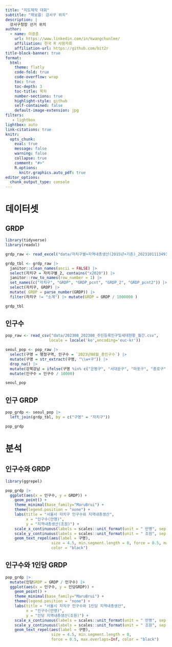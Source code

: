 ```yaml
---
title: "지도제작 대회"
subtitle: "재보궐: 강서구 위치"
description: |
  강서구청장 선거 위치
author:
  - name: 이광춘
    url: https://www.linkedin.com/in/kwangchunlee/
    affiliation: 한국 R 사용자회
    affiliation-url: https://github.com/bit2r
title-block-banner: true
format:
  html:
    theme: flatly
    code-fold: true
    code-overflow: wrap
    toc: true
    toc-depth: 3
    toc-title: 목차
    number-sections: true
    highlight-style: github    
    self-contained: false
    default-image-extension: jpg
filters:
   - lightbox
lightbox: auto
link-citations: true
knitr:
  opts_chunk: 
    eval: true
    message: false
    warning: false
    collapse: true
    comment: "#>" 
    R.options:
      knitr.graphics.auto_pdf: true
editor_options: 
  chunk_output_type: console
---
```


# 데이터셋

## GRDP

```r
library(tidyverse)
library(readxl)

grdp_raw <- read_excel("data/자치구별+지역내총생산(2015년+기준)_20231011134915.xlsx", skip = 0)

grdp_tbl <- grdp_raw |>
  janitor::clean_names(ascii = FALSE) |> 
  select(자치구 = 자치구별_2, contains("x2020")) |> 
  janitor::row_to_names(row_number = 1) |> 
  set_names(c("자치구", "GRDP", "GRDP_pcnt", "GRDP_2", "GRDP_pcnt2")) |> 
  select(자치구, GRDP) |> 
  mutate( GRDP = parse_number(GRDP)) |> 
  filter(자치구 != "소계") |> mutate(GRDP = GRDP / 1000000 )

grdp_tbl
```

## 인구수

```r
pop_raw <- read_csv("data/202308_202308_주민등록인구및세대현황_월간.csv",
                   locale = locale('ko',encoding='euc-kr'))

seoul_pop <- pop_raw |> 
  select(구명 = 행정구역, 인구수 = `2023년08월_총인구수`) |> 
  mutate(구명 = str_extract(구명, "\\w+구")) |> 
  drop_na() |> 
  mutate(강북강남 = ifelse(구명 %in% c("은평구", "서대문구", "마포구", "종로구", "중구", "용산구", "동대문구", "성동구", "성북구", "중랑구", "광진구", "강북구", "도봉구", "노원구"), "강북", "강남")) |> 
  mutate(인구수 = 인구수 / 10000)

seoul_pop
```


## 인구 GRDP

```r
pop_grdp <- seoul_pop |> 
  left_join(grdp_tbl, by = c("구명" = "자치구"))

pop_grdp
```


# 분석

## 인구수와 GRDP

```r
library(ggrepel)

pop_grdp |> 
  ggplot(aes(x = 인구수, y = GRDP)) +
    geom_point() +
    theme_minimal(base_family="MaruBrui") +
    theme(legend.position = "none") +
    labs(title = "서울시 자치구 인구수와 지역내총생산",
         x = "인구수(만명)",
         y = "지역내총생산(조원)") +
    scale_x_continuous(labels = scales::unit_format(unit = " 만명", sep = "")) +
    scale_y_continuous(labels = scales::unit_format(unit = " 조원", sep = "")) +
    geom_text_repel(aes(label = 구명),
                    size = 4.5, min.segment.length = 0, force = 0.5, max.overlaps=Inf,
                    color = "black")
```

## 인구수와 1인당 GRDP

```r
pop_grdp |> 
  mutate(인당GRDP = GRDP / 인구수) |> 
  ggplot(aes(x = 인구수, y = 인당GRDP)) +
    geom_point() +
    theme_minimal(base_family="MaruBrui") +
    theme(legend.position = "none") +
    labs(title = "서울시 자치구 인구수와 1인당 지역내총생산",
         x = "인구수(만명)",
         y = "인당 지역내총생산(조원)") +
    scale_x_continuous(labels = scales::unit_format(unit = " 만명", sep = "")) +
    scale_y_continuous(labels = scales::unit_format(unit = " 조원", sep = "")) +
    geom_text_repel(aes(label = 구명),
                    size = 4.5, min.segment.length = 0, 
                    force = 0.5, max.overlaps=Inf, color = "black")  


```


